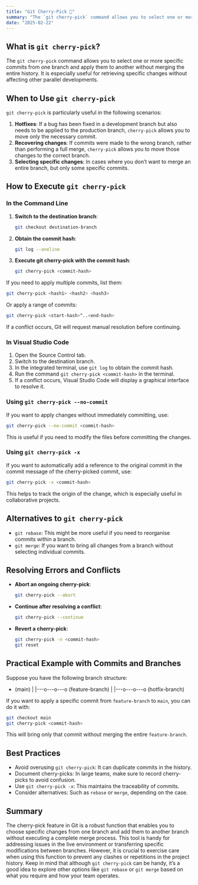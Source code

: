 ```yaml
---
title: "Git Cherry-Pick 🍒"
summary: "The `git cherry-pick` command allows you to select one or more specific commits from one branch and apply them to another without merging the entire history. It is especially useful for retrieving specific changes without affecting other parallel developments."
date: "2025-02-22"
---
```


## What is `git cherry-pick`?

The `git cherry-pick` command allows you to select one or more specific commits from one branch and apply them to another without merging the entire history. It is especially useful for retrieving specific changes without affecting other parallel developments.

## When to Use `git cherry-pick`

`git cherry-pick` is particularly useful in the following scenarios:
1. **Hotfixes**: If a bug has been fixed in a development branch but also needs to be applied to the production branch, `cherry-pick` allows you to move only the necessary commit.
2. **Recovering changes**: If commits were made to the wrong branch, rather than performing a full merge, `cherry-pick` allows you to move those changes to the correct branch.
3. **Selecting specific changes**: In cases where you don’t want to merge an entire branch, but only some specific commits.

## How to Execute `git cherry-pick`

### In the Command Line

1. **Switch to the destination branch**:
   ```bash
   git checkout destination-branch
   ```

2. **Obtain the commit hash**:
   ```bash
   git log --oneline
   ```

3. **Execute git cherry-pick with the commit hash**:
   ```bash
   git cherry-pick <commit-hash>
   ```

If you need to apply multiple commits, list them:
```bash
git cherry-pick <hash1> <hash2> <hash3>
```

Or apply a range of commits:
```bash
git cherry-pick <start-hash>^..<end-hash>
```

If a conflict occurs, Git will request manual resolution before continuing.

### In Visual Studio Code

1. Open the Source Control tab.
2. Switch to the destination branch.
3. In the integrated terminal, use `git log` to obtain the commit hash.
4. Run the command `git cherry-pick <commit-hash>` in the terminal.
5. If a conflict occurs, Visual Studio Code will display a graphical interface to resolve it.

### Using `git cherry-pick --no-commit`

If you want to apply changes without immediately committing, use:
```bash
git cherry-pick --no-commit <commit-hash>
```

This is useful if you need to modify the files before committing the changes.

### Using `git cherry-pick -x`

If you want to automatically add a reference to the original commit in the commit message of the cherry-picked commit, use:
```bash
git cherry-pick -x <commit-hash>
```

This helps to track the origin of the change, which is especially useful in collaborative projects.

## Alternatives to `git cherry-pick`

- `git rebase`: This might be more useful if you need to reorganise commits within a branch.
- `git merge`: If you want to bring all changes from a branch without selecting individual commits.

## Resolving Errors and Conflicts

- **Abort an ongoing cherry-pick**:
  ```bash
  git cherry-pick --abort
  ```

- **Continue after resolving a conflict**:
  ```bash
  git cherry-pick --continue
  ```

- **Revert a cherry-pick**:
  ```bash
  git cherry-pick -n <commit-hash>
  git reset
  ```

## Practical Example with Commits and Branches

Suppose you have the following branch structure:

* (main)
|
|---o---o---o (feature-branch)
|
|---o---o---o (hotfix-branch)

If you want to apply a specific commit from `feature-branch` to `main`, you can do it with:
```bash
git checkout main
git cherry-pick <commit-hash>
```

This will bring only that commit without merging the entire `feature-branch`.

## Best Practices

- Avoid overusing `git cherry-pick`: It can duplicate commits in the history.
- Document cherry-picks: In large teams, make sure to record cherry-picks to avoid confusion.
- Use `git cherry-pick -x`: This maintains the traceability of commits.
- Consider alternatives: Such as `rebase` or `merge`, depending on the case.

## Summary

The cherry-pick feature in Git is a robust function that enables you to choose specific changes from one branch and add them to another branch without executing a complete merge process. This tool is handy for addressing issues in the live environment or transferring specific modifications between branches. However, it is crucial to exercise care when using this function to prevent any clashes or repetitions in the project history. Keep in mind that although `git cherry-pick` can be handy, it’s a good idea to explore other options like `git rebase` or `git merge` based on what you require and how your team operates.